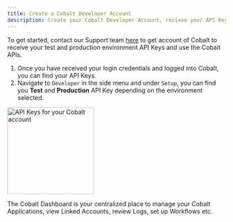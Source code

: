 ```yaml
---
title: Create a Cobalt Developer Account
description: Create your Cobalt Developer Account, recieve your API Keys, and build and test on Cobalt.
---
```


To get started, contact our Support team [here](mailto:devs@gocobalt.io?subject=Requesting%20Cobalt%20Developer%20Account) to get account of Cobalt to receive your test and production environment API Keys and use the Cobalt APIs.

1. Once you have received your login credentials and logged into Cobalt, you can find your API Keys.
2. Navigate to `Developer` in the side menu and under `Setup`, you can find you **Test** and **Production** API Key depending on the environment selected.
<img height="200" src="/images/implementation/api.png" alt="API Keys for your Cobalt account"/>

The Cobalt Dashboard is your centralized place to manage your Cobalt Applications, view Linked Accounts, review Logs, set up Workflows etc.